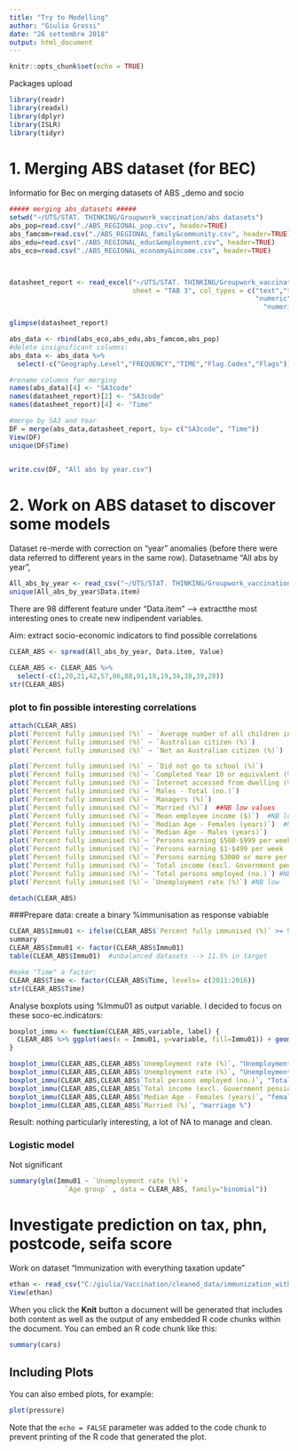 ```yaml
---
title: "Try to Modelling"
author: "Giulia Grossi"
date: "26 settembre 2018"
output: html_document
---
```


```r
knitr::opts_chunk$set(echo = TRUE)
```
Packages upload
```r
library(readr)
library(readxl)
library(dplyr)
library(ISLR)
library(tidyr)
```

# 1. Merging ABS dataset (for BEC)
Informatio for Bec on merging datasets of ABS _demo and socio 
```r
##### merging abs_datasets #####
setwd("~/UTS/STAT. THINKING/Groupwork_vaccination/abs datasets")
abs_pop=read.csv("./ABS_REGIONAL_pop.csv", header=TRUE)
abs_famcom=read.csv("./ABS_REGIONAL_family&community.csv", header=TRUE)
abs_edu=read.csv("./ABS_REGIONAL_educ&employment.csv", header=TRUE)
abs_eco=read.csv("./ABS_REGIONAL_economy&income.csv", header=TRUE)



datasheet_report <- read_excel("~/UTS/STAT. THINKING/Groupwork_vaccination/abs datasets/datasheet-report-hc42_Loki.xlsx", 
                               sheet = "TAB 3", col_types = c("text","text", "text", "text", "blank",
                                                              "numeric", "numeric", "numeric", 
                                                                "numeric", "numeric"))

glimpse(datasheet_report)

abs_data <- rbind(abs_eco,abs_edu,abs_famcom,abs_pop)
#delete insignificant columns:
abs_data <- abs_data %>% 
  select(-c("Geography.Level","FREQUENCY","TIME","Flag.Codes","Flags")) 

#rename columns for merging
names(abs_data)[4] <- "SA3code"
names(datasheet_report)[2] <- "SA3code"
names(datasheet_report)[4] <- "Time"

#merge by SA3 and Year
DF = merge(abs_data,datasheet_report, by= c("SA3code", "Time"))
View(DF)
unique(DF$Time)


write.csv(DF, "All abs by year.csv")
```


# 2. Work on ABS dataset to discover some models

Dataset re-merde with correction on "year" anomalies (before there were data referred to different years in the same row). 
Datasetname "All abs by year", 
```r
All_abs_by_year <- read_csv("~/UTS/STAT. THINKING/Groupwork_vaccination/2B_modelling/All abs by year.csv")
unique(All_abs_by_year$Data.item) 
```
There are 98 different feature under "Data.item" --> extractthe most interesting ones to create new indipendent variables.

Aim: extract socio-economic indicators to find possible correlations
```r
CLEAR_ABS <- spread(All_abs_by_year, Data.item, Value)

CLEAR_ABS <- CLEAR_ABS %>% 
  select(-c(1,20,21,42,57,86,88,91,18,19,34,38,39,28))
str(CLEAR_ABS)
```

### plot to fin possible interesting correlations
```r
attach(CLEAR_ABS)
plot(`Percent fully immunised (%)` ~ `Average number of all children in a family`)
plot(`Percent fully immunised (%)` ~ `Australian citizen (%)`)
plot(`Percent fully immunised (%)` ~ `Not an Australian citizen (%)`)

plot(`Percent fully immunised (%)` ~ `Did not go to school (%)`)
plot(`Percent fully immunised (%)`~ `Completed Year 10 or equivalent (%)`)
plot(`Percent fully immunised (%)`~ `Internet accessed from dwelling (%)`)
plot(`Percent fully immunised (%)`~ `Males - Total (no.)`)
plot(`Percent fully immunised (%)`~ `Managers (%)`)
plot(`Percent fully immunised (%)`~ `Married (%)`)  ##NB low values
plot(`Percent fully immunised (%)`~ `Mean employee income ($)`)  #NB low values!
plot(`Percent fully immunised (%)`~ `Median Age - Females (years)`)  #NB low values!
plot(`Percent fully immunised (%)`~ `Median Age - Males (years)`)  
plot(`Percent fully immunised (%)`~ `Persons earning $500-$999 per week (%)`)  
plot(`Percent fully immunised (%)`~ `Persons earning $1-$499 per week (%)`)  
plot(`Percent fully immunised (%)`~ `Persons earning $3000 or more per week (%)`)  
plot(`Percent fully immunised (%)`~ `Total income (excl. Government pensions and allowances) ($)`) #NB low values
plot(`Percent fully immunised (%)`~ `Total persons employed (no.)`) #NB low 
plot(`Percent fully immunised (%)`~ `Unemployment rate (%)`) #NB low 

detach(CLEAR_ABS)
```

###Prepare data: create a binary %immunisation as response vabiable
```r
CLEAR_ABS$Immu01 <- ifelse(CLEAR_ABS$`Percent fully immunised (%)` >= 95.0, 1,0)
summary
CLEAR_ABS$Immu01 <- factor(CLEAR_ABS$Immu01)
table(CLEAR_ABS$Immu01)  #unbalanced datasets --> 11.5% in target

#make "Time" a factor: 
CLEAR_ABS$Time <- factor(CLEAR_ABS$Time, levels= c(2011:2016))
str(CLEAR_ABS$Time)

```

Analyse boxplots using %Immu01 as output variable.
I decided to focus on these soco-ec.indicators:
```r
boxplot_immu <- function(CLEAR_ABS,variable, label) {
  CLEAR_ABS %>% ggplot(aes(x = Immu01, y=variable, fill=Immu01)) + geom_boxplot() + labs(y=label)
}

boxplot_immu(CLEAR_ABS,CLEAR_ABS$`Unemployment rate (%)`, "Unemployment rate")
boxplot_immu(CLEAR_ABS,CLEAR_ABS$`Unemployment rate (%)`, "Unemployment rate")
boxplot_immu(CLEAR_ABS,CLEAR_ABS$`Total persons employed (no.)`, "Total Employee")
boxplot_immu(CLEAR_ABS,CLEAR_ABS$`Total income (excl. Government pensions and allowances) ($)`, "Total income")
boxplot_immu(CLEAR_ABS,CLEAR_ABS$`Median Age - Females (years)`, "female median age")
boxplot_immu(CLEAR_ABS,CLEAR_ABS$`Married (%)`, "marriage %")

```
Result: nothing particularly interesting, a lot of NA to manage and clean.

### Logistic model
Not significant
```r
summary(glm(Immu01 ~ `Unemployment rate (%)`+
              `Age group` , data = CLEAR_ABS, family="binomial"))
```





# Investigate prediction on tax, phn, postcode, seifa score
Work on dataset "Immunization with everything taxation update"
```r
ethan <- read_csv("C:/giulia/Vaccination/cleaned_data/immunization_with_everything_taxation_update.csv")
View(ethan)
```

When you click the **Knit** button a document will be generated that includes both content as well as the output of any embedded R code chunks within the document. You can embed an R code chunk like this:

```r
summary(cars)
```

## Including Plots

You can also embed plots, for example:

```r
plot(pressure)
```

Note that the `echo = FALSE` parameter was added to the code chunk to prevent printing of the R code that generated the plot.

